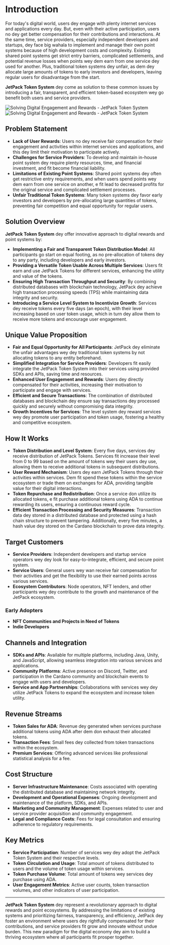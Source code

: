 
# Introduction

For today's digital world, users dey engage with plenty internet services and applications every day. But, even with their active participation, users no dey get better compensation for their contributions and interactions. At the same time, service providers, especially independent developers and startups, dey face big wahala to implement and manage their own point systems because of high development costs and complexity. Existing shared point systems get strict entry barriers, complicated settlements, and potential revenue losses when points wey dem earn from one service dey used for another. Plus, traditional token systems dey unfair, as dem dey allocate large amounts of tokens to early investors and developers, leaving regular users for disadvantage from the start.

**JetPack Token System** dey come as solution to these common issues by introducing a fair, transparent, and efficient token-based ecosystem wey go benefit both users and service providers.

<Image src="/images/en/intro.svg" alt="Solving Digital Engagement and Rewards - JetPack Token System" width={700} height={534} className="dark:hidden"/>
<Image src="/images/en/intro-dark.svg" alt="Solving Digital Engagement and Rewards - JetPack Token System" width={700} height={534} className="hidden dark:block"/>

## Problem Statement

- **Lack of User Rewards**: Users no dey receive fair compensation for their engagement and activities within internet services and applications, and this dey limit their motivation to participate actively.
- **Challenges for Service Providers**: To develop and maintain in-house point system dey require plenty resources, time, and financial investment, and fit become financial liability.
- **Limitations of Existing Point Systems**: Shared point systems dey often get restrictive entry requirements, and when users spend points wey dem earn from one service on another, e fit lead to decreased profits for the original service and complicated settlement processes.
- **Unfair Traditional Token Systems**: Many token systems dey favor early investors and developers by pre-allocating large quantities of tokens, preventing fair competition and equal opportunity for regular users.

## Solution Overview

**JetPack Token System** dey offer innovative approach to digital rewards and point systems by:

- **Implementing a Fair and Transparent Token Distribution Model**: All participants go start on equal footing, as no pre-allocation of tokens dey to any party, including developers and early investors.
- **Providing a Versatile Token Usable Across Multiple Services**: Users fit earn and use JetPack Tokens for different services, enhancing the utility and value of the tokens.
- **Ensuring High Transaction Throughput and Security**: By combining distributed databases with blockchain technology, JetPack dey achieve high transaction processing speeds (TPS) while maintaining data integrity and security.
- **Introducing a Service Level System to Incentivize Growth**: Services dey receive tokens every five days (an epoch), with their level increasing based on user token usage, which in turn dey allow them to receive more tokens and encourage user engagement.

## Unique Value Proposition

- **Fair and Equal Opportunity for All Participants**: JetPack dey eliminate the unfair advantages wey dey traditional token systems by not allocating tokens to any entity beforehand.
- **Simplified Integration for Service Providers**: Developers fit easily integrate the JetPack Token System into their services using provided SDKs and APIs, saving time and resources.
- **Enhanced User Engagement and Rewards**: Users dey directly compensated for their activities, increasing their motivation to participate and engage with services.
- **Efficient and Secure Transactions**: The combination of distributed databases and blockchain dey ensure say transactions dey processed quickly and securely without compromising data integrity.
- **Growth Incentives for Services**: The level system dey reward services wey dey promote user participation and token usage, fostering a healthy and competitive ecosystem.

## How It Works

- **Token Distribution and Level System**: Every five days, services dey receive distribution of JetPack Tokens. Services fit increase their level from 0 to 99 based on the amount of tokens wey their users dey use, allowing them to receive additional tokens in subsequent distributions.
- **User Reward Mechanism**: Users dey earn JetPack Tokens through their activities within services. Dem fit spend these tokens within the service ecosystem or trade them on exchanges for ADA, providing tangible value for their digital interactions.
- **Token Repurchase and Redistribution**: Once a service don utilize its allocated tokens, e fit purchase additional tokens using ADA to continue rewarding its users, ensuring a continuous reward cycle.
- **Efficient Transaction Processing and Security Measures**: Transaction data dey stored in a distributed database and protected using a hash chain structure to prevent tampering. Additionally, every five minutes, a hash value dey stored on the Cardano blockchain to prove data integrity.

## Target Customers

- **Service Providers**: Independent developers and startup service operators wey dey look for easy-to-integrate, efficient, and secure point system.
- **Service Users**: General users wey wan receive fair compensation for their activities and get the flexibility to use their earned points across various services.
- **Ecosystem Contributors**: Node operators, NFT lenders, and other participants wey dey contribute to the growth and maintenance of the JetPack ecosystem.

### Early Adopters

- **NFT Communities and Projects in Need of Tokens**
- **Indie Developers**

## Channels and Integration

- **SDKs and APIs**: Available for multiple platforms, including Java, Unity, and JavaScript, allowing seamless integration into various services and applications.
- **Community Platforms**: Active presence on Discord, Twitter, and participation in the Cardano community and blockchain events to engage with users and developers.
- **Service and App Partnerships**: Collaborations with services wey dey utilize JetPack Tokens to expand the ecosystem and increase token utility.

## Revenue Streams

- **Token Sales for ADA**: Revenue dey generated when services purchase additional tokens using ADA after dem don exhaust their allocated tokens.
- **Transaction Fees**: Small fees dey collected from token transactions within the ecosystem.
- **Premium Services**: Offering advanced services like professional statistical analysis for a fee.

## Cost Structure

- **Server Infrastructure Maintenance**: Costs associated with operating the distributed database and maintaining network integrity.
- **Development and Operational Expenses**: Ongoing development and maintenance of the platform, SDKs, and APIs.
- **Marketing and Community Management**: Expenses related to user and service provider acquisition and community engagement.
- **Legal and Compliance Costs**: Fees for legal consultation and ensuring adherence to regulatory requirements.

## Key Metrics

- **Service Participation**: Number of services wey dey adopt the JetPack Token System and their respective levels.
- **Token Circulation and Usage**: Total amount of tokens distributed to users and the volume of token usage within services.
- **Token Purchase Volume**: Total amount of tokens wey services dey purchase using ADA.
- **User Engagement Metrics**: Active user counts, token transaction volumes, and other indicators of user participation.

---

**JetPack Token System** dey represent a revolutionary approach to digital rewards and point ecosystems. By addressing the limitations of existing systems and prioritizing fairness, transparency, and efficiency, JetPack dey foster an environment where users dey rightfully compensated for their contributions, and service providers fit grow and innovate without undue burden. This new paradigm for the digital economy dey aim to build a thriving ecosystem where all participants fit prosper together.
